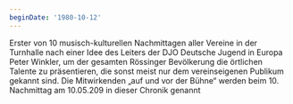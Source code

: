 ```yaml
---
beginDate: '1980-10-12'
---
```


Erster von 10 musisch-kulturellen Nachmittagen aller Vereine in der Turnhalle
nach einer Idee des Leiters der DJO Deutsche Jugend in Europa Peter Winkler, um
der gesamten Rössinger Bevölkerung die örtlichen Talente zu präsentieren, die
sonst meist nur dem vereinseigenen Publikum gekannt sind. Die Mitwirkenden „auf
und vor der Bühne“ werden beim 10. Nachmittag am 10.05.209 in dieser Chronik
genannt
